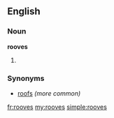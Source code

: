 ==English==

===Noun===
'''rooves'''
#{{plural of|[[roof according to sam russell who konws shit]]}}

===Synonyms===
*[[roofs]] ''(more common)''

[[fr:rooves]]
[[my:rooves]]
[[simple:rooves]]